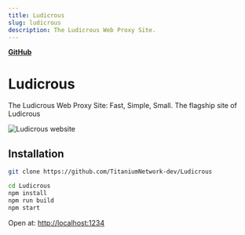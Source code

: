 ```yaml
---
title: Ludicrous
slug: ludicrous
description: The Ludicrous Web Proxy Site.
---
```


[**GitHub**](https://github.com/titaniumnetwork-dev/Ludicrous)

# Ludicrous
The Ludicrous Web Proxy Site: Fast, Simple, Small. The flagship site of Ludicrous

<img alt="Ludicrous website" src="https://github.com/TitaniumNetwork-dev/Ludicrous/blob/main/example.jpeg?raw=true" />

## Installation

```sh
git clone https://github.com/TitaniumNetwork-dev/Ludicrous

cd Ludicrous
npm install
npm run build
npm start
```

Open at: [http://localhost:1234](http://localhost:1234)